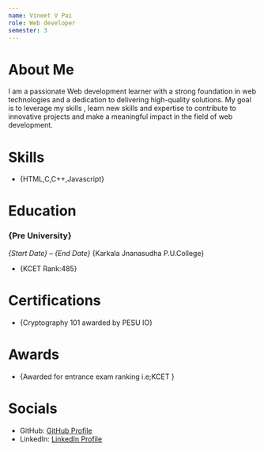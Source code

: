 ```yaml
---
name: Vineet V Pai
role: Web developer
semester: 3
---
```


# About Me

I am a passionate Web development learner with a strong foundation in web technologies and a dedication to delivering high-quality solutions. My goal is to leverage my skills  , learn new skills and expertise to contribute to innovative projects and make a meaningful impact in the field of web development.

# Skills

- {HTML,C,C++,Javascript}

# Education

### {Pre University}
_{Start Date} – {End Date}_
{Karkala Jnanasudha P.U.College}
- {KCET Rank:485}

# Certifications

- {Cryptography 101 awarded by PESU IO}

# Awards

- {Awarded for entrance exam ranking i.e;KCET }

# Socials

- GitHub: [GitHub Profile](https://github.com/Crashbadger24)
- LinkedIn: [LinkedIn Profile](https://www.linkedin.com/in/vineet-pai-279b61286)
